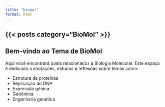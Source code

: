 ```yaml
---
title: "biomol"
format: html
---
```

{{< posts category="BioMol" >}}
---

## Bem-vindo ao Tema de BioMol

Aqui você encontrará posts relacionados a Biologia Molecular. Este espaço é dedicado a anotações, estudos e reflexões sobre temas como:

-   Estrutura de proteínas
-   Replicação do DNA
-   Expressão gênica
-   Genômica
-   Engenharia genética
